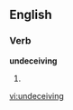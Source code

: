 
==English==

===Verb===
'''undeceiving'''

# {{present participle of|[[undeceive]]}}

[[vi:undeceiving]]